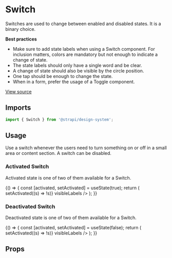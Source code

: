<!--- Switch.stories.mdx --->


<Meta title="Design System/Components/Switch" component={Switch} />

# Switch

Switches are used to change between enabled and disabled states. It is a binary choice.

**Best practices**

- Make sure to add state labels when using a Switch component. For inclusion matters, colors are mandatory but not enough to indicate a change of state.
- The state labels should only have a single word and be clear.
- A change of state should also be visible by the circle position.
- One tap should be enough to change the state.
- When in a form, prefer the usage of a Toggle component.

[View source](https://github.com/strapi/design-system/tree/main/packages/strapi-design-system/src/Switch)

## Imports

```js
import { Switch } from '@strapi/design-system';
```

## Usage

Use a switch whenever the users need to turn something on or off in a small area or content section. A switch can be disabled.

### Activated Switch

Activated state is one of two of them available for a Switch.

<Canvas>
  <Story name="activated">
    {() => {
      const [activated, setActivated] = useState(true);
      return (
        <Switch
          label="Activate the microphone"
          selected={activated}
          onChange={() => setActivated((s) => !s)}
          visibleLabels
        />
      );
    }}
  </Story>
</Canvas>

### Deactivated Switch

Deactivated state is one of two of them available for a Switch.

<Canvas>
  <Story name="not-activated">
    {() => {
      const [activated, setActivated] = useState(false);
      return (
        <Switch
          label="Activate the microphone"
          selected={activated}
          onChange={() => setActivated((s) => !s)}
          visibleLabels
        />
      );
    }}
  </Story>
</Canvas>

## Props

<ArgsTable of={Switch} />

